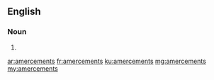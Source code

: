 ==English==

===Noun===
{{head|en|plural}}

# {{plural of|amercement|lang=en}}

[[ar:amercements]]
[[fr:amercements]]
[[ku:amercements]]
[[mg:amercements]]
[[my:amercements]]